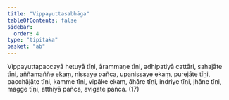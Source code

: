 ```yaml
---
title: "Vippayuttasabhāga"
tableOfContents: false
sidebar:
  order: 4
type: "tipitaka"
basket: "ab"
---
```



<DynamicBreadcrumb />

<Division number="375">

<Paragraph number="1134">
Vippayuttapaccayā hetuyā tīṇi, ārammaṇe tīṇi, adhipatiyā cattāri, sahajāte tīṇi, aññamaññe ekaṃ, nissaye pañca, upanissaye ekaṃ, purejāte tīṇi, pacchājāte tīṇi, kamme tīṇi, vipāke ekaṃ, āhāre tīṇi, indriye tīṇi, jhāne tīṇi, magge tīṇi, atthiyā pañca, avigate pañca. (17)
</Paragraph>
</Division>